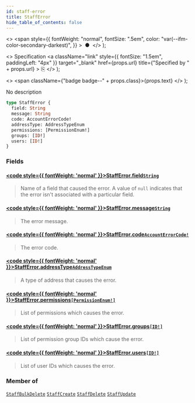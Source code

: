 ```yaml
---
id: staff-error
title: StaffError
hide_table_of_contents: false
---
```


  <>
    <span
      style={{
        fontWeight: "normal",
        fontSize: ".5em",
        color: "var(--ifm-color-secondary-darkest)",
      }}
    >
      &nbsp;●&nbsp;
    </span>
  </>
);

  <>
    Specification
    <a
      className="link"
      style={{ fontSize: "1.5em", paddingLeft: "4px" }}
      target="\_blank"
      href={props.url}
      title={"Specified by " + props.url}
    >
      ⎘
    </a>
  </>
);

  <>
    <span className={"badge badge--" + props.class}>{props.text}</span>
  </>
);

No description

```graphql
type StaffError {
  field: String
  message: String
  code: AccountErrorCode!
  addressType: AddressTypeEnum
  permissions: [PermissionEnum!]
  groups: [ID!]
  users: [ID!]
}
```

### Fields

#### [<code style={{ fontWeight: 'normal' }}>StaffError.<b>field</b></code>](#)<Bullet />[`String`](../../../api-reference/miscellaneous/scalars/string) <Badge class="secondary" text="scalar"/> <Badge class="secondary" text="miscellaneous"/>

> Name of a field that caused the error. A value of `null` indicates that the error isn't associated with a particular field.

#### [<code style={{ fontWeight: 'normal' }}>StaffError.<b>message</b></code>](#)<Bullet />[`String`](../../../api-reference/miscellaneous/scalars/string) <Badge class="secondary" text="scalar"/> <Badge class="secondary" text="miscellaneous"/>

> The error message.

#### [<code style={{ fontWeight: 'normal' }}>StaffError.<b>code</b></code>](#)<Bullet />[`AccountErrorCode!`](../../../api-reference/users/enums/account-error-code) <Badge class="secondary" text="non-null"/> <Badge class="secondary" text="enum"/> <Badge class="secondary" text="users"/>

> The error code.

#### [<code style={{ fontWeight: 'normal' }}>StaffError.<b>addressType</b></code>](#)<Bullet />[`AddressTypeEnum`](../../../api-reference/miscellaneous/enums/address-type-enum) <Badge class="secondary" text="enum"/> <Badge class="secondary" text="miscellaneous"/>

> A type of address that causes the error.

#### [<code style={{ fontWeight: 'normal' }}>StaffError.<b>permissions</b></code>](#)<Bullet />[`[PermissionEnum!]`](../../../api-reference/users/enums/permission-enum) <Badge class="secondary" text="list"/> <Badge class="secondary" text="enum"/> <Badge class="secondary" text="users"/>

> List of permissions which causes the error.

#### [<code style={{ fontWeight: 'normal' }}>StaffError.<b>groups</b></code>](#)<Bullet />[`[ID!]`](../../../api-reference/miscellaneous/scalars/id) <Badge class="secondary" text="list"/> <Badge class="secondary" text="scalar"/> <Badge class="secondary" text="miscellaneous"/>

> List of permission group IDs which cause the error.

#### [<code style={{ fontWeight: 'normal' }}>StaffError.<b>users</b></code>](#)<Bullet />[`[ID!]`](../../../api-reference/miscellaneous/scalars/id) <Badge class="secondary" text="list"/> <Badge class="secondary" text="scalar"/> <Badge class="secondary" text="miscellaneous"/>

> List of user IDs which causes the error.

### Member of

[`StaffBulkDelete`](../../../api-reference/users/objects/staff-bulk-delete) <Badge class="secondary" text="object"/><Bullet />[`StaffCreate`](../../../api-reference/users/objects/staff-create) <Badge class="secondary" text="object"/><Bullet />[`StaffDelete`](../../../api-reference/users/objects/staff-delete) <Badge class="secondary" text="object"/><Bullet />[`StaffUpdate`](../../../api-reference/users/objects/staff-update) <Badge class="secondary" text="object"/>
